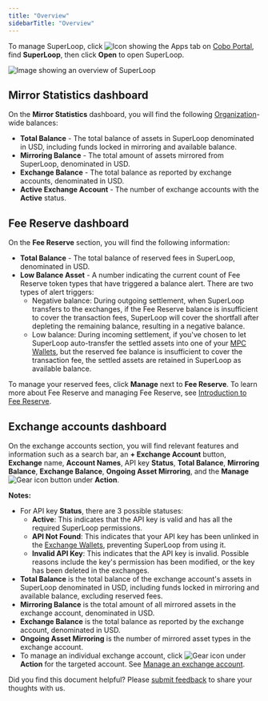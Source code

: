 ```yaml
---
title: "Overview"
sidebarTitle: "Overview"
---
```


To manage SuperLoop, click <img src="/en/images/common/icon_apps.svg" className="icon" alt="Icon showing the Apps tab"/> on [Cobo Portal](https://portal.cobo.com/login), find **SuperLoop**, then click **Open** to open SuperLoop.

<img src="/en/images/portal-apps/superloop/superloop-overview.svg" className="screenshot_full_screen" alt="Image showing an overview of SuperLoop" />


## Mirror Statistics dashboard

On the **Mirror Statistics** dashboard, you will find the following [Organization](/en/portal/organization/introduction)-wide balances:

- **Total Balance** - The total balance of assets in SuperLoop denominated in USD, including funds locked in mirroring and available balance.
- **Mirroring Balance** - The total amount of assets mirrored from SuperLoop, denominated in USD.
- **Exchange Balance** - The total balance as reported by exchange accounts, denominated in USD.
- **Active Exchange Account** - The number of exchange accounts with the **Active** status.

## Fee Reserve dashboard

On the **Fee Reserve** section, you will find the following information:

- **Total Balance** - The total balance of reserved fees in SuperLoop, denominated in USD.
- **Low Balance Asset** - A number indicating the current count of Fee Reserve token types that have triggered a balance alert. There are two types of alert triggers:
   - Negative balance: During outgoing settlement, when SuperLoop transfers to the exchanges, if the Fee Reserve balance is insufficient to cover the transaction fees, SuperLoop will cover the shortfall after depleting the remaining balance, resulting in a negative balance.
   - Low balance: During incoming settlement, if you've chosen to let SuperLoop auto-transfer the settled assets into one of your [MPC Wallets](/en/portal/mpc-wallets/introduction), but the reserved fee balance is insufficient to cover the transaction fee, the settled assets are retained in SuperLoop as available balance.

To manage your reserved fees, click **Manage** next to **Fee Reserve**. To learn more about Fee Reserve and managing Fee Reserve, see [Introduction to Fee Reserve](/en/apps/superloop/manage-fee-reserve).

## Exchange accounts dashboard

On the exchange accounts section, you will find relevant features and information such as a search bar, an **+ Exchange Account** button, **Exchange** name, **Account Names**, API key **Status**, **Total Balance**, **Mirroring Balance**, **Exchange Balance**, **Ongoing Asset Mirroring**, and the **Manage** <img src="/en/images/common/icon_advanced.svg" className="icon" alt="Gear icon"/> button under **Action**.

**Notes:**

- For API key **Status**, there are 3 possible statuses:
   - **Active**: This indicates that the API key is valid and has all the required SuperLoop permissions.
   - **API Not Found**: This indicates that your API key has been unlinked in the [Exchange Wallets](/en/portal/exchange-wallets/introduction), preventing SuperLoop from using it.
   - **Invalid API Key**: This indicates that the API key is invalid. Possible reasons include the key's permission has been modified, or the key has been deleted in the exchanges.
- **Total Balance** is the total balance of the exchange account's assets in SuperLoop denominated in USD, including funds locked in mirroring and available balance, excluding reserved fees.
- **Mirroring Balance** is the total amount of all mirrored assets in the exchange account, denominated in USD.
- **Exchange Balance** is the total balance as reported by the exchange account, denominated in USD.
- **Ongoing Asset Mirroring** is the number of mirrored asset types in the exchange account.
- To manage an individual exchange account, click <img src="/en/images/common/icon_advanced.svg" className="icon" alt="Gear icon"/> under **Action** for the targeted account. See [Manage an exchange account](/en/apps/superloop/manage-an-exchange-account).

<Tip>Did you find this document helpful? Please [submit feedback](https://forms.zohopublic.com/cobo/form/DocumentFeedbackForm/formperma/QvLOhxJv1_JMsJ-1dleZ8Itb_7rzN-LtgvsDdxosoVI?referrername=manuals) to share your thoughts with us.</Tip>